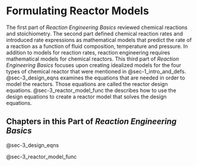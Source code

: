 # Formulating Reactor Models {#sec-3_overview}

The first part of *Reaction Engineering Basics* reviewed chemical reactions and stoichiometry. The second part defined chemical reaction rates and introduced rate expressions as mathematical models that predict the rate of a reaction as a function of fluid composition, temperature and pressure. In addition to models for reaction rates, reaction engineering requires mathematical models for chemical reactors. This third part of *Reaction Engineering Basics* focuses upon creating idealized models for the four types of chemical reactor that were mentioned in @sec-1_intro_and_defs. @sec-3_design_eqns examines the equations that are needed in order to model the reactors. Those equations are called the reactor design equations. @sec-3_reactor_model_func the describes how to use the design equations to create a reactor model that solves the design equations.

## Chapters in this Part of *Reaction Engineering Basics*

@sec-3_design_eqns

@sec-3_reactor_model_func